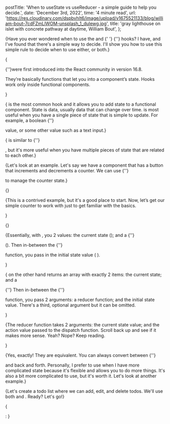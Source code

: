   postTitle:
    'When to useState vs useReducer - a simple guide to help you decide.',
  date: 'December 3rd, 2022',
  time: '4 minute read',
  url: 'https://res.cloudinary.com/dspbvhlt6/image/upload/v1675521133/blog/william-bout-7cdFZmLlWOM-unsplash_1_dulewg.jpg',
  title:
    'gray lighthouse on islet with concrete pathway at daytime, William Bout',
};

{<Text>Have you ever wondered when to use the <QuoteText quote="useState"/> and
{' '}<QuoteText quote="useReducer"/> {''} hooks? I have, and I've found that
there's a simple way to decide. I'll show you how to use this simple rule to
decide when to use either, or both.</Text>}

{<Text>

<ExternalUrl
  text="Hooks"
  href="https://reactjs.org/docs/hooks-overview.html#but-what-is-a-hook"
/> {''}were first introduced into the React community in version 16.8.

They’re basically functions that let you <BoldText text='“hook”'/> into a
component’s state. Hooks work only inside functional components.

</Text>}

{<Text><QuoteText quote="useState"/> is the most common hook and it allows you
to add state to a functional component. State is data, usually data that can
change over time. <QuoteText quote="useState"/> is most useful when you have a
single piece of state that is simple to update. For example, a boolean {''}

<QuoteText quote="isOpen"/> value, or some other <ExternalUrl
  text="primitive"
  href="https://developer.mozilla.org/en-US/docs/Glossary/Primitive"
/>  value such as a text
input.</Text>}

{<Text><QuoteText quote="useReducer"/> is similar to {''}

<QuoteText quote="useState"/>, but it's more useful when you have multiple
pieces of state that are related to each other.</Text>}

{<Text>Let's look at an example. Let's say we have a component that has a button
that increments and decrements a counter. We can use {''}

<QuoteText quote="useState"/> to manage the counter state.</Text>}

{<Codesandbox src="https://codesandbox.io/embed/weathered-currying-vncl4b?fontsize=14&hidenavigation=1&theme=dark&codemirror=1&module=/src/App.jsx" />}

{<Text>This is a contrived example, but it's a good place to start. Now, let’s
get our simple counter to work with <QuoteText quote="useReducer"/> just to get
familiar with the basics.

</Text>}

{<Codesandbox src="https://codesandbox.io/embed/aged-microservice-eqyp97?fontsize=14&hidenavigation=1&theme=dark&codemirror=1&module=/src/App.jsx" />}

{<Text>Essentially, with <QuoteText quote="useState"/>, you <ExternalUrl
  text="destructure"
  href="https://developer.mozilla.org/en-US/docs/Web/JavaScript/Reference/Operators/Destructuring_assignment"
/> 2 values: the current state (<ItalicizedText text='count' />); and a {''}

<ExternalUrl
  text="set/update function"
  href="https://beta.reactjs.org/reference/react/useState#setstate"
/>

(<ItalicizedText text='setCount' />). Then in-between the {''}

<QuoteText quote="useState" /> function, you pass in the initial state value (<ItalicizedText text="0" />
).

</Text>}

{<Text><QuoteText quote="useReducer" /> on the other hand returns an array with
exactly 2 items: the current state; and a

<ExternalUrl
  text="dispatch function."
  href="https://beta.reactjs.org/reference/react/useReducer#dispatch"
/> {''}
Then in-between the {''}

<QuoteText quote="useReducer" /> function, you pass 2 arguments: a reducer function;
and the initial state value. There's a third, optional <ExternalUrl
  text="init"
  href="https://beta.reactjs.org/reference/react/useReducer#parameters"
/> argument but it can be omitted.

</Text>}

{<Text>The reducer function takes 2 arguments: the current state value; and the
action value passed to the dispatch function. Scroll back up and see if it makes
more sense. Yeah? Nope? Keep reading.

</Text>}

<AnchorTag
  text="Cool, so technically they do the same thing?"
  href="cool-so-technically-they-do-the-same-thing"
/>

{<Text>Yes, exactly! They are equivalent. You can always convert between {''}

<QuoteText quote="useState" /> and <QuoteText quote="useReducer" /> back and forth.
Personally, I prefer to use <QuoteText quote="useReducer" /> when I have more complicated state because it's flexible and allows you to do more things. It's also a bit more complicated to use, but it's worth it. Let's look
at another example.</Text>}

{<Text>Let's create a todo list where we can add, edit, and delete todos. We'll
use both <QuoteText quote="useState" /> and <QuoteText quote="useReducer" />.
Ready? Let's go!</Text>}

{<Text>

  <QuoteText quote="useState" />:
</Text>}


